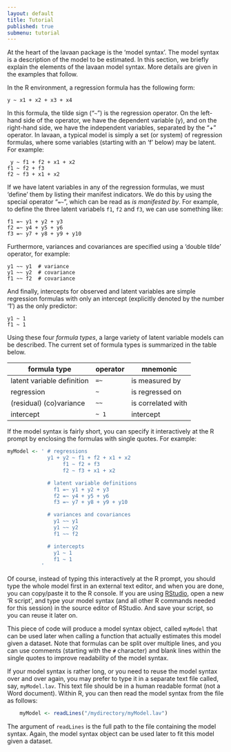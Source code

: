 ```yaml
---
layout: default
title: Tutorial
published: true
submenu: tutorial
---
```


At the heart of the lavaan package is the 'model syntax'. The model
syntax is a description of the model to be estimated. In this section,
we briefly explain the elements of the lavaan model syntax. More details
are given in the examples that follow.

In the R environment, a regression formula has the following form:

    y ~ x1 + x2 + x3 + x4

In this formula, the tilde sign ("`~`") is the regression operator. On
the left-hand side of the operator, we have the dependent variable (y),
and on the right-hand side, we have the independent variables, separated
by the "+" operator. In lavaan, a typical model is simply a set (or system)
of regression formulas, where some variables (starting with an 'f'
below) may be latent. For example:

     y ~ f1 + f2 + x1 + x2 
    f1 ~ f2 + f3 
    f2 ~ f3 + x1 + x2

If we have latent variables in any of the regression formulas, we must
'define' them by listing their manifest indicators. We do this by using
the special operator "`=~`", which can be read as *is manifested by*.
For example, to define the three latent variabels `f1`, `f2` and `f3`,
we can use something like:

    f1 =~ y1 + y2 + y3 
    f2 =~ y4 + y5 + y6 
    f3 =~ y7 + y8 + y9 + y10

Furthermore, variances and covariances are specified using a 'double
tilde' operator, for example:

    y1 ~~ y1  # variance
    y1 ~~ y2  # covariance
    f1 ~~ f2  # covariance

And finally, intercepts for observed and latent variables are simple
regression formulas with only an intercept (explicitly denoted by the
number '1') as the only predictor:

    y1 ~ 1
    f1 ~ 1

Using these four *formula types*, a large variety of latent variable models can
be described.  The current set of formula types is summarized in the table
below.

| formula type               | operator | mnemonic           |
|----------------------------|----------|--------------------|
| latent variable definition |   `=~`   | is measured by     |
| regression                 |   `~`    | is regressed on    |
| (residual) (co)variance    |   `~~`   | is correlated with |
| intercept                  |   `~ 1`  | intercept          |


If the model syntax is fairly short, you can specify it interactively at
the R prompt by enclosing the formulas with single quotes. For example:

```r
myModel <- ' # regressions
             y1 + y2 ~ f1 + f2 + x1 + x2
                  f1 ~ f2 + f3
                  f2 ~ f3 + x1 + x2

             # latent variable definitions 
               f1 =~ y1 + y2 + y3 
               f2 =~ y4 + y5 + y6 
               f3 =~ y7 + y8 + y9 + y10

             # variances and covariances 
               y1 ~~ y1 
               y1 ~~ y2 
               f1 ~~ f2

             # intercepts 
               y1 ~ 1 
               f1 ~ 1
           '
```

Of course, instead of typing this interactively at the R prompt, you should
type the whole model first in an external text editor, and when you are
done, you can copy/paste it to the R console. If you are using 
[RStudio](http://www.rstudio.com/), open a new 'R script', and type
your model syntax (and all other R commands needed for this session) in the 
source editor of RStudio. And save your script, so you can reuse it later on.

This piece of code will produce a model syntax object, called `myModel` that
can be used later when calling a function that actually estimates this model
given a dataset. Note that formulas can be split over multiple lines, and you
can use comments (starting with the `#` character) and blank lines within the
single quotes to improve readability of the model syntax.

If your model syntax is rather long, or you need to reuse the model syntax over
and over again, you may prefer to type it in a separate text file called, say,
`myModel.lav`. This text file should be in a human readable format (not a Word
document). Within R, you can then read the model syntax from the file as
follows:

```r
    myModel <- readLines("/mydirectory/myModel.lav")
```

The argument of `readLines` is the full path to the file containing the model
syntax.  Again, the model syntax object can be used later to fit this model
given a dataset.
